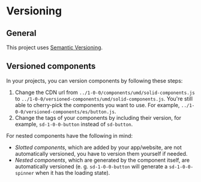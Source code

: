 # Versioning

## General

This project uses [Semantic Versioning](http://semver.org/).

## Versioned components

In your projects, you can version components by following these steps:

1. Change the CDN url from `../1-0-0/components/umd/solid-components.js` to `../1-0-0/versioned-components/umd/solid-components.js`. You're still able to cherry-pick the components you want to use. For example, `../1-0-0/versioned-components/es/button.js`.
2. Change the tags of your components by including their version, for example, `sd-1-0-0-button` instead of `sd-button`.

For nested components have the following in mind:

- _Slotted components_, which are added by your app/website, are not automatically versioned, you have to version them yourself if needed.
- _Nested components_, which are generated by the component itself, are automatically versioned (e. g. `sd-1-0-0-button` will generate a `sd-1-0-0-spinner` when it has the loading state).
